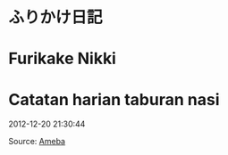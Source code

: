 # ふりかけ日記  
# Furikake Nikki  
# Catatan harian taburan nasi

2012-12-20 21:30:44  

Source: [Ameba](https://ameblo.jp/arihara6/amemberentry-11431368658.html)